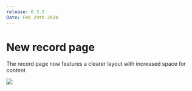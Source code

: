 ```yaml
---
release: 0.3.2
Date: Feb 29th 2024
---
```


# New record page

The record page now features a clearer layout with increased space for content

![](/images/releases/0.3.2_new_layout.png)
